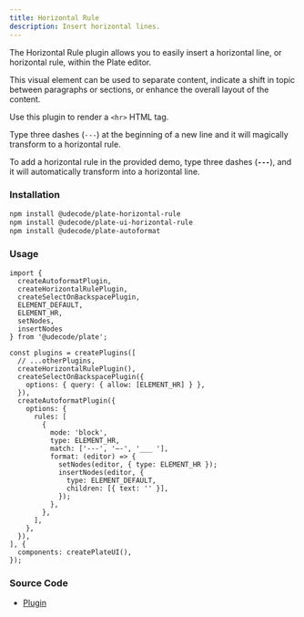 ```yaml
---
title: Horizontal Rule
description: Insert horizontal lines.
---
```


The Horizontal Rule plugin allows you to easily insert a horizontal line, or horizontal rule, within the Plate editor.

This visual element can be used to separate content, indicate a shift in topic between paragraphs or sections, or enhance the overall layout of the content.

Use this plugin to render a `<hr>` HTML tag.

Type three dashes (`---`) at the beginning of a new line and it will magically transform to a horizontal rule.

[//]: # (Type three dashes &#40;`---`&#41; or three underscores and a space &#40;`___ `&#41; at the beginning of a new line and it will magically transform to a horizontal rule.)

To add a horizontal rule in the provided demo, type three dashes (**`---`**), and it will automatically transform into a horizontal line.

[//]: # (To add a horizontal rule in the provided demo, type three dashes &#40;**`---`**&#41; or three underscores followed by a space &#40;**`___`** &#41; at the beginning of a new line, and it will automatically transform into a horizontal line.)

### Installation

```bash
npm install @udecode/plate-horizontal-rule
npm install @udecode/plate-ui-horizontal-rule
npm install @udecode/plate-autoformat
```

### Usage

```tsx
import {
  createAutoformatPlugin,
  createHorizontalRulePlugin,
  createSelectOnBackspacePlugin,
  ELEMENT_DEFAULT,
  ELEMENT_HR,
  setNodes,
  insertNodes
} from '@udecode/plate';

const plugins = createPlugins([
  // ...otherPlugins,
  createHorizontalRulePlugin(),
  createSelectOnBackspacePlugin({
    options: { query: { allow: [ELEMENT_HR] } },
  }),
  createAutoformatPlugin({
    options: {
      rules: [
        {
          mode: 'block',
          type: ELEMENT_HR,
          match: ['---', '—-', '___ '],
          format: (editor) => {
            setNodes(editor, { type: ELEMENT_HR });
            insertNodes(editor, {
              type: ELEMENT_DEFAULT,
              children: [{ text: '' }],
            });
          },
        },
      ],
    },
  }),
], {
  components: createPlateUI(),
});
```


### Source Code

- [Plugin](https://github.com/udecode/plate/blob/main/packages/nodes/horizontal-rule/src/createHorizontalRulePlugin.ts)